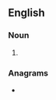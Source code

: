 {{also|kōans}}
==English==

===Noun===
{{head|en|noun form}}

# {{plural of|koan|lang=en}}

===Anagrams===
* {{anagrams|en|a=aknos|Kason|kanos|kaons}}